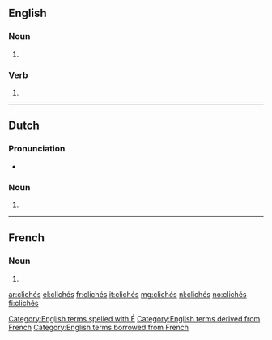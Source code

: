 {{also|cliches|clichês}}
==English==

===Noun===
{{head|en|noun plural form}}

# {{plural of|cliché|lang=en}}

[[Category:English terms spelled with É]]
[[Category:English terms derived from French]]
[[Category:English terms borrowed from French]]

===Verb===
{{head|en|verb form}}

# {{en-third-person singular of|cliché}}

----

==Dutch==

===Pronunciation===
* {{audio|Nl-clichés.ogg|Audio|lang=nl}}

===Noun===
{{head|nl|noun plural form}}

# {{nl-noun form of|pl|cliché}}

----

==French==

===Noun===
{{head|fr|noun plural form|g=m}}

# {{plural of|cliché|lang=fr}}

[[ar:clichés]]
[[el:clichés]]
[[fr:clichés]]
[[it:clichés]]
[[mg:clichés]]
[[nl:clichés]]
[[no:clichés]]
[[fi:clichés]]
